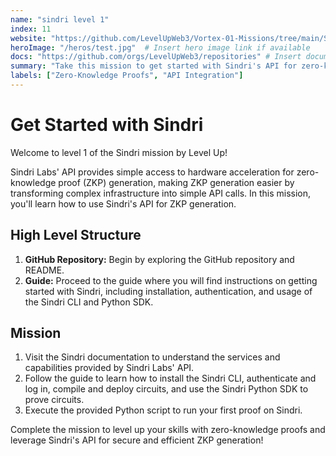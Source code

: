 ```yaml
---
name: "sindri level 1"
index: 11
website: "https://github.com/LevelUpWeb3/Vortex-01-Missions/tree/main/Sindri"
heroImage: "/heros/test.jpg"  # Insert hero image link if available
docs: "https://github.com/orgs/LevelUpWeb3/repositories" # Insert documentation link if available
summary: "Take this mission to get started with Sindri's API for zero-knowledge proof (ZKP) generation"
labels: ["Zero-Knowledge Proofs", "API Integration"]
---
```


# Get Started with Sindri

Welcome to level 1 of the Sindri mission by Level Up!

Sindri Labs' API provides simple access to hardware acceleration for zero-knowledge proof (ZKP) generation, making ZKP generation easier by transforming complex infrastructure into simple API calls. In this mission, you'll learn how to use Sindri's API for ZKP generation.

## High Level Structure

1. **GitHub Repository:** Begin by exploring the GitHub repository and README.
2. **Guide:** Proceed to the guide where you will find instructions on getting started with Sindri, including installation, authentication, and usage of the Sindri CLI and Python SDK.

## Mission

1. Visit the Sindri documentation to understand the services and capabilities provided by Sindri Labs' API.
2. Follow the guide to learn how to install the Sindri CLI, authenticate and log in, compile and deploy circuits, and use the Sindri Python SDK to prove circuits.
3. Execute the provided Python script to run your first proof on Sindri.

Complete the mission to level up your skills with zero-knowledge proofs and leverage Sindri's API for secure and efficient ZKP generation!